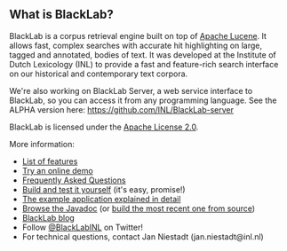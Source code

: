 == What is BlackLab? ==

BlackLab is a corpus retrieval engine built on top of [http://lucene.apache.org/ Apache Lucene]. It allows fast, complex searches with accurate hit highlighting on large, tagged and annotated, bodies of text. It was developed at the Institute of Dutch Lexicology (INL) to provide a fast and feature-rich search
interface on our historical and contemporary text corpora.

We're also working on BlackLab Server, a web service interface to BlackLab, so you can access it from any programming language. See the ALPHA version here: https://github.com/INL/BlackLab-server

BlackLab is licensed under the [http://www.apache.org/licenses/LICENSE-2.0 Apache License 2.0].

More information:

* [https://github.com/INL/BlackLab/wiki/Features List of features]
* [https://github.com/INL/BlackLab/wiki/Try-BlackLab-online Try an online demo]
* [https://github.com/INL/BlackLab/wiki/Frequently-Asked-Questions Frequently Asked Questions]
* [https://github.com/INL/BlackLab/wiki/Building-and-testing-BlackLab Build and test it yourself] (it's easy, promise!)
* [https://github.com/INL/BlackLab/wiki/Example-application The example application explained in detail]
* [http://inl.github.io/BlackLab/javadoc/index.html Browse the Javadoc] (or [https://github.com/INL/BlackLab/wiki/Building-and-testing-BlackLab build the most recent one from source])
* [https://github.com/INL/BlackLab/wiki/BlackLab-blog BlackLab blog]
* Follow [https://twitter.com/BlackLabINL @BlackLabINL] on Twitter!
* For technical questions, contact Jan Niestadt (jan.niestadt@inl.nl)
